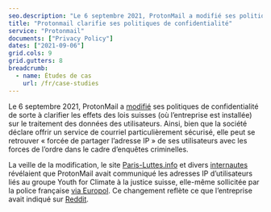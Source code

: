 ```yaml
---
seo.description: "Le 6 septembre 2021, ProtonMail a modifié ses politiques de confidentialité de sorte à clarifier les effets des lois suisses..."
title: "Protonmail clarifie ses politiques de confidentialité"
service: "Protonmail"
documents: ["Privacy Policy"]
dates: ["2021-09-06"]
grid.cols: 9
grid.gutters: 8
breadcrumb:
  - name: Études de cas
    url: /fr/case-studies
---
```


Le 6 septembre 2021, ProtonMail a <a target="_blank" rel="noopener" href="https://github.com/OpenTermsArchive/contrib-versions/commit/510c7d65e4254e1d53221b139d7e25bb2b990510">modifié</a> ses politiques de confidentialité de sorte à clarifier les effets des lois suisses (où l’entreprise est installée) sur le traitement des données des utilisateurs. Ainsi, bien que la société déclare offrir un service de courriel particulièrement sécurisé, elle peut se retrouver « forcée de partager l’adresse IP » de ses utilisateurs avec les forces de l’ordre dans le cadre d’enquêtes criminelles.

La veille de la modification, le site <a target="_blank" rel="noopener" href="https://paris-luttes.info/recit-policier-de-sainte-marthe-15258?lang=fr">Paris-Luttes.info</a> et divers <a target="_blank" rel="noopener" href="https://mobile.twitter.com/OnEstLaTech/status/1434576598418796549">internautes</a> révélaient que ProtonMail avait communiqué les adresses IP d’utilisateurs liés au groupe Youth for Climate à la justice suisse, elle-même sollicitée par la police française <a target="_blank" rel="noopener" href="https://www.numerama.com/tech/736940-protonmail-transmet-des-adresses-ip-a-la-police-4-questions-pour-comprendre-la-polemique.html">via Europol</a>. Ce changement reflète ce que l’entreprise avait indiqué sur <a target="_blank" rel="noopener" href="https://www.reddit.com/r/ProtonMail/comments/pil6xi/climate_activist_arrested_after_protonmail/hbqha63">Reddit</a>.
